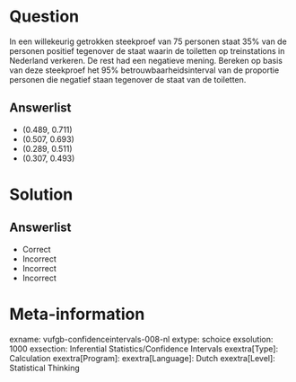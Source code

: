 Question
========
  
In een willekeurig getrokken steekproef van 75 personen staat 35% van de personen positief tegenover de staat waarin de toiletten op treinstations in Nederland verkeren. De rest had een negatieve mening. Bereken op basis van deze steekproef het 95% betrouwbaarheidsinterval van de proportie personen die negatief staan tegenover de staat van de toiletten.

Answerlist
----------
* (0.489,   0.711)
* (0.507,   0.693)
* (0.289,   0.511)
* (0.307,   0.493)

Solution
========

Answerlist
----------
* Correct
* Incorrect
* Incorrect
* Incorrect

Meta-information
================

exname: vufgb-confidenceintervals-008-nl
extype: schoice
exsolution: 1000
exsection: Inferential Statistics/Confidence Intervals
exextra[Type]: Calculation
exextra[Program]: 
exextra[Language]: Dutch
exextra[Level]: Statistical Thinking